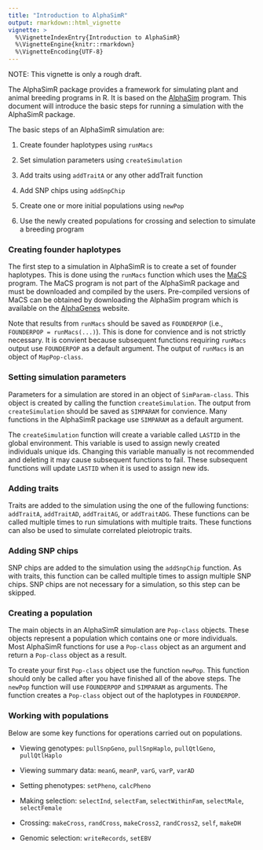 ```yaml
---
title: "Introduction to AlphaSimR"
output: rmarkdown::html_vignette
vignette: >
  %\VignetteIndexEntry{Introduction to AlphaSimR}
  %\VignetteEngine{knitr::rmarkdown}
  %\VignetteEncoding{UTF-8}
---
```


NOTE: This vignette is only a rough draft.

The AlphaSimR package provides a framework for simulating plant and animal breeding programs in R. It is based on the [AlphaSim](https://dl.sciencesocieties.org/publications/tpg/articles/0/0/plantgenome2016.02.0013) program. This document will introduce the basic steps for running a simulation with the AlphaSimR package.

The basic steps of an AlphaSimR simulation are:

1. Create founder haplotypes using `runMacs`

2. Set simulation parameters using `createSimulation`

3. Add traits using `addTraitA` or any other addTrait function

4. Add SNP chips using `addSnpChip`

5. Create one or more initial populations using `newPop`

6. Use the newly created populations for crossing and selection to simulate a breeding program

### Creating founder haplotypes

The first step to a simulation in AlphaSimR is to create a set of founder haplotypes. This is done using the `runMacs` function which uses the [MaCS](https://github.com/gchen98/macs) program. The MaCS program is not part of the AlphaSimR package and must be downloaded and compiled by the users. Pre-compiled versions of MaCS can be obtained by downloading the AlphaSim program which is available on the [AlphaGenes](http://www.alphagenes.roslin.ed.ac.uk/alphasuite-softwares/alphasim/) website.

Note that results from `runMacs` should be saved as `FOUNDERPOP` (i.e., `FOUNDERPOP = runMacs(...)`). This is done for convience and is not strictly necessary. It is convient because subsequent functions requiring `runMacs` output use `FOUNDERPOP` as a default argument. The output of `runMacs` is an object of `MapPop-class`.

### Setting simulation parameters

Parameters for a simulation are stored in an object of `SimParam-class`. This object is created by calling the function `createSimulation`. The output from `createSimulation` should be saved as `SIMPARAM` for convience. Many functions in the AlphaSimR package use `SIMPARAM` as a default argument.

The `createSimulation` function will create a variable called `LASTID` in the global environment. This variable is used to assign newly created individuals unique ids. Changing this variable manually is not recommended and deleting it may cause subsequent functions to fail. These subsequent functions will update `LASTID` when it is used to assign new ids.

### Adding traits

Traits are added to the simulation using the one of the fullowing functions: `addTraitA`, `addTraitAD`, `addTraitAG`, or `addTraitADG`. These functions can be called multiple times to run simulations with multiple traits. These functions can also be used to simulate correlated pleiotropic traits.

### Adding SNP chips

SNP chips are added to the simulation using the `addSnpChip` function. As with traits, this function can be called multiple times to assign multiple SNP chips. SNP chips are not necessary for a simulation, so this step can be skipped.

### Creating a population

The main objects in an AlphaSimR simulation are `Pop-class` objects. These objects represent a population which contains one or more individuals. Most AlphaSimR functions for use a `Pop-class` object as an argument and return a `Pop-class` object as a result.

To create your first `Pop-class` object use the function `newPop`. This function should only be called after you have finished all of the above steps. The `newPop` function will use `FOUNDERPOP` and `SIMPARAM` as arguments. The function creates a `Pop-class` object out of the haplotypes in `FOUNDERPOP`.

### Working with populations

Below are some key functions for operations carried out on populations.

* Viewing genotypes: `pullSnpGeno`, `pullSnpHaplo`, `pullQtlGeno`, `pullQtlHaplo`

* Viewing summary data: `meanG`, `meanP`, `varG`, `varP`, `varAD`

* Setting phenotypes: `setPheno`, `calcPheno`

* Making selection: `selectInd`, `selectFam`, `selectWithinFam`, `selectMale`, `selectFemale`

* Crossing: `makeCross`, `randCross`, `makeCross2`, `randCross2`,
`self`, `makeDH`

* Genomic selection: `writeRecords`, `setEBV`
